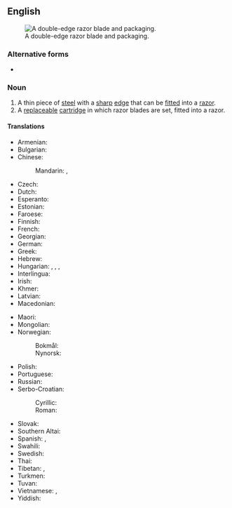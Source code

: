 {{also|razorblade|razor-blade}}
==English==
[[File:Rasierklinge.jpg|thumb|A double-edge razor blade and packaging.]]

===Alternative forms===
* {{alter|en|razorblade}}

===Noun===
{{en-noun}}

# A thin piece of [[steel]] with a [[sharp]] [[edge]] that can be [[fitted]] into a [[razor]].
# A [[replaceable]] [[cartridge]] in which razor blades are set, fitted into a razor.

====Translations====
{{trans-top|razor blade}}
* Armenian: {{t-needed|hy}}
* Bulgarian: {{t|bg|ножче за бръснене}}
* Chinese:
*: Mandarin: {{t|cmn|剃鬚刀片}}, {{t|cmn|剃须刀片|tr=tìxūdāopiàn}}
* Czech: {{t+|cs|žiletka|f}}
* Dutch: {{t+|nl|scheermesje|n}}
* Esperanto: {{t|eo|razoklingo}}
* Estonian: {{t|et|žilett}}
* Faroese: {{t|fo|rakiblað|n}}
* Finnish: {{t+|fi|partaterä}}
* French: {{t|fr|lame de rasoir|f}}
* Georgian: {{t-needed|ka}}
* German: {{t+|de|Rasierklinge|f}}
* Greek: {{t|el|ξυριστική λεπίδα|f}}
* Hebrew: {{t+|he|סכין גילוח|alt=סַכִּין גִּלּוּחַ|m|f|tr=sakín giluákh}}
* Hungarian: {{t+|hu|borotvapenge}}, {{t|hu|zsilettpenge}}, {{t+|hu|penge}}, {{t|hu|zsilett}}
* Interlingua: {{t|ia|lamina de rasorio}}
* Irish: {{t|ga|lann rásúir|f}}
* Khmer: {{t-needed|km}}
* Latvian: {{t+|lv|žilete}}
* Macedonian: {{t|mk|жиле́т|m}}
{{trans-mid}}
* Maori: {{t|mi|mataheu}}
* Mongolian: {{t-needed|mn}}
* Norwegian:
*: Bokmål: {{t|nb|barberblad|n}}
*: Nynorsk: {{t|nn|barberblad|n}}
* Polish: {{t+|pl|żyletka|f}}
* Portuguese: {{t|pt|lâmina de barbear|f}}
* Russian: {{t+|ru|ле́звие|n}}
* Serbo-Croatian:
*: Cyrillic: {{t|sh|жилет|m}}
*: Roman: {{t+|sh|žilet|m}}
* Slovak: {{t|sk|žiletka|f}}
* Southern Altai: {{t|alt|мис}}
* Spanish: {{t+|es|cuchilla|f}}, {{t|es|razuradora|f}}
* Swahili: {{t+|sw|wembe}}
* Swedish: {{t+|sv|rakblad|n}}
* Thai: {{t|th|ใบมีดโกน}}
* Tibetan: {{t|bo|སྤུ་གྲིའི་ཁ}}, {{t|bo|སྐྲ་གྲིའི་ཁ}}
* Turkmen: {{t|tk|lezwiýa}}
* Tuvan: {{t|tyv|бис}}
* Vietnamese: {{t|vi|dao lam}}, {{t|vi|lưỡi lam}}
* Yiddish: {{t|yi|גאָלמעסערל|n}}
{{trans-bottom}}